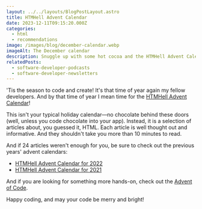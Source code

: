 ```yaml
---
layout: ../../layouts/BlogPostLayout.astro
title: HTMHell Advent Calendar
date: 2023-12-11T09:15:20.000Z
categories:
  - html
  - recommendations
image: /images/blog/december-calendar.webp
imageAlt: The December calendar
description: Snuggle up with some hot cocoa and the HTMHell Advent Calendar
relatedPosts:
  - software-developer-podcasts
  - software-developer-newsletters
---
```

'Tis the season to code and create! It's that time of year again my fellow developers.
And by that time of year I mean time for the [HTMHell Advent Calendar](https://www.htmhell.dev/adventcalendar/)!

This isn't your typical holiday calendar—no chocolate behind these doors (well,
unless you code chocolate into your app). Instead, it is a selection of articles
about, you guessed it, HTML. Each article is well thought out and informative.
And they shouldn't take you more than 10 minutes to read.

<NewsletterForm />

And if 24 articles weren't enough for you, be sure to check out the previous
years' advent calendars:

- [HTMHell Advent Calendar for 2022](https://www.htmhell.dev/adventcalendar/2022/)
- [HTMHell Advent Calendar for 2021](https://www.htmhell.dev/adventcalendar/2021/)

And if you are looking for something more hands-on, check out the [Advent of Code](https://adventofcode.com/).

Happy coding, and may your code be merry and bright!

<RandomSupport />
